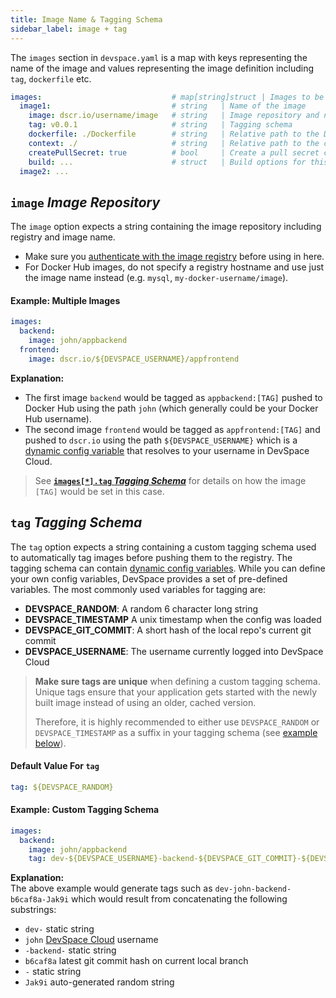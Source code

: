```yaml
---
title: Image Name & Tagging Schema
sidebar_label: image + tag
---
```


The `images` section in `devspace.yaml` is a map with keys representing the name of the image and values representing the image definition including `tag`, `dockerfile` etc.
```yaml
images:                             # map[string]struct | Images to be built and pushed
  image1:                           # string   | Name of the image
    image: dscr.io/username/image   # string   | Image repository and name 
    tag: v0.0.1                     # string   | Tagging schema
    dockerfile: ./Dockerfile        # string   | Relative path to the Dockerfile used for building (Default: ./Dockerfile)
    context: ./                     # string   | Relative path to the context used for building (Default: ./)
    createPullSecret: true          # bool     | Create a pull secret containing your Docker credentials (Default: false)
    build: ...                      # struct   | Build options for this image
  image2: ...
```

## `image` *Image Repository*
The `image` option expects a string containing the image repository including registry and image name. 

- Make sure you [authenticate with the image registry](../../configuration/images/basics.mdx#authentication-registry) before using in here.
- For Docker Hub images, do not specify a registry hostname and use just the image name instead (e.g. `mysql`, `my-docker-username/image`).

#### Example: Multiple Images
```yaml
images:
  backend:
    image: john/appbackend
  frontend:
    image: dscr.io/${DEVSPACE_USERNAME}/appfrontend
```
**Explanation:**
- The first image `backend` would be tagged as `appbackend:[TAG]` pushed to Docker Hub using the path `john` (which generally could be your Docker Hub username).
- The second image `frontend` would be tagged as `appfrontend:[TAG]` and pushed to `dscr.io` using the path `${DEVSPACE_USERNAME}` which is a [dynamic config variable](../../configuration/variables/basics.mdx) that resolves to your username in DevSpace Cloud. 

> See **[`images[*].tag` *Tagging Schema*](#tag-tagging-schema)** for details on how the image `[TAG]` would be set in this case.


## `tag` *Tagging Schema*
The `tag` option expects a string containing a custom tagging schema used to automatically tag images before pushing them to the registry. The tagging schema can contain [dynamic config variables](../../configuration/variables/basics.mdx). While you can define your own config variables, DevSpace provides a set of pre-defined variables. The most commonly used variables for tagging are:
- **DEVSPACE_RANDOM**: A random 6 character long string
- **DEVSPACE_TIMESTAMP** A unix timestamp when the config was loaded
- **DEVSPACE_GIT_COMMIT**: A short hash of the local repo's current git commit
- **DEVSPACE_USERNAME**: The username currently logged into DevSpace Cloud

> **Make sure tags are unique** when defining a custom tagging schema. Unique tags ensure that your application gets started with the newly built image instead of using an older, cached version. 
> 
> Therefore, it is highly recommended to either use `DEVSPACE_RANDOM` or `DEVSPACE_TIMESTAMP` as a suffix in your tagging schema (see [example below](#example-custom-tagging-schema)).

#### Default Value For `tag`
```yaml
tag: ${DEVSPACE_RANDOM}
```

#### Example: Custom Tagging Schema
```yaml
images:
  backend:
    image: john/appbackend
    tag: dev-${DEVSPACE_USERNAME}-backend-${DEVSPACE_GIT_COMMIT}-${DEVSPACE_RANDOM}
```
**Explanation:**  
The above example would generate tags such as `dev-john-backend-b6caf8a-Jak9i` which would result from concatenating the following substrings:
- `dev-` static string 
- `john` [DevSpace Cloud](https://devspace.cloud/docs/introduction) username
- `-backend-` static string 
- `b6caf8a` latest git commit hash on current local branch
- `-` static string
- `Jak9i` auto-generated random string

